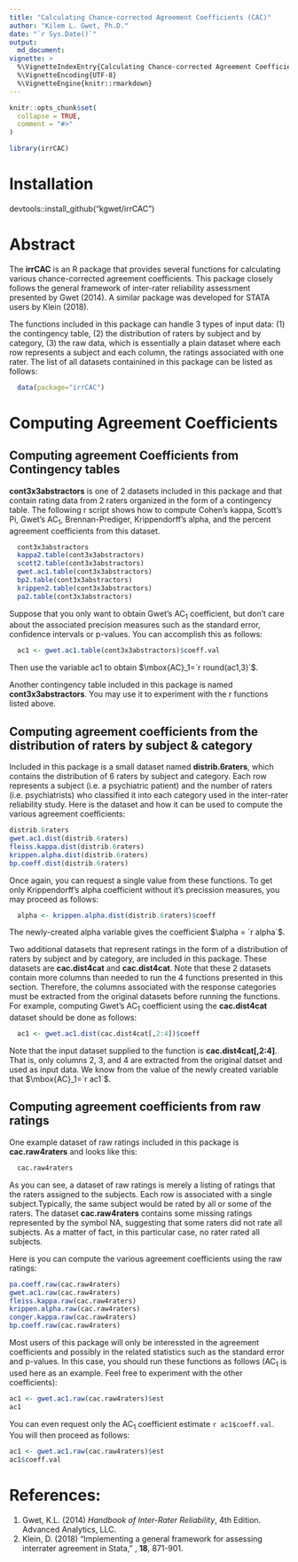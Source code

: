 ```yaml
---
title: "Calculating Chance-corrected Agreement Coefficients (CAC)"
author: "Kilem L. Gwet, Ph.D."
date: "`r Sys.Date()`"
output: 
  md_document:
vignette: >
  %\VignetteIndexEntry{Calculating Chance-corrected Agreement Coefficients (CAC)}
  %\VignetteEncoding{UTF-8}
  %\VignetteEngine{knitr::rmarkdown}
---
```


```r
knitr::opts_chunk$set(
  collapse = TRUE,
  comment = "#>"
)
```

```r
library(irrCAC)
```
# Installation

devtools::install_github("kgwet/irrCAC")

# Abstract

The **irrCAC** is an R package that provides several functions for calculating various chance-corrected agreement coefficients. This package closely follows the general framework of inter-rater reliability assessment presented by Gwet (2014). A similar package was developed for STATA users by Klein (2018).


The functions included in this package can handle 3 types of input data: (1) the contingency table, (2) the distribution
of raters by subject and by category, (3) the raw data, which is essentially a plain dataset where each row represents 
a subject and each column, the ratings associated with one rater. The list of all datasets containined in this package can
be listed as follows:

```r
  data(package="irrCAC")
```

# Computing Agreement Coefficients

##  Computing agreement Coefficients from Contingency tables

**cont3x3abstractors** is one of 2 datasets included in this package and that contain rating data from 2 raters organized in the form of a contingency table. The following r script shows how to compute Cohen's kappa, Scott's Pi, Gwet's $\mbox{AC}_1$, Brennan-Prediger, Krippendorff's alpha, and the percent agreement coefficients from this dataset.
```r
  cont3x3abstractors
  kappa2.table(cont3x3abstractors)
  scott2.table(cont3x3abstractors)
  gwet.ac1.table(cont3x3abstractors)
  bp2.table(cont3x3abstractors)
  krippen2.table(cont3x3abstractors)
  pa2.table(cont3x3abstractors)
```
Suppose that you only want to obtain Gwet's $\mbox{AC}_1$ coefficient, but don't care about the associated precision measures such as the standard error, confidence intervals or p-values. You can accomplish this as follows:  
```r
  ac1 <- gwet.ac1.table(cont3x3abstractors)$coeff.val
```
Then use the variable ac1 to obtain $\mbox{AC}_1=`r round(ac1,3)`$.


Another contingency table included in this package is named **cont3x3abstractors**.  You may use it to experiment with the r functions listed above.


## Computing agreement coefficients from the distribution of raters by subject & category

Included in this package is a small dataset named **distrib.6raters**, which contains the distribution of 6 raters by subject and category. Each row represents a subject (i.e.  a psychiatric patient) and the number of raters (i.e. psychiatrists) who classified it into each category used in the inter-rater reliability study. Here is the dataset and how it can be used to compute the various agreement coefficients:
```r
distrib.6raters
gwet.ac1.dist(distrib.6raters)
fleiss.kappa.dist(distrib.6raters)
krippen.alpha.dist(distrib.6raters)
bp.coeff.dist(distrib.6raters)
```
Once again, you can request a single value from these functions. To get only Krippendorff's alpha coefficient without it's precission measures, you may proceed as follows:
```r
  alpha <- krippen.alpha.dist(distrib.6raters)$coeff
```
The newly-created alpha variable gives the coefficient $\alpha = `r alpha`$. 

Two additional datasets that represent ratings in the form of a distribution of raters by subject and by category, are included in this package. These datasets are **cac.dist4cat** and **cac.dist4cat**. Note that these 2 datasets contain more columns than needed to run the 4 functions presented in this section. Therefore, the columns associated with the response categories must be extracted from the original datasets before running the functions. For example, computing Gwet's $\mbox{AC}_1$ coefficient using the **cac.dist4cat** dataset should be done as follows:
```r
  ac1 <- gwet.ac1.dist(cac.dist4cat[,2:4])$coeff
``` 

Note that the input dataset supplied to the \emph{gwet.ac1.dist} function is **cac.dist4cat[,2:4]**. That is, only columns 2, 3, and 4 are extracted from the original datset and used as input data. We know from the value of the newly created variable \emph{ac1} that $\mbox{AC}_1=`r ac1`$.

## Computing agreement coefficients from raw ratings

One example dataset of raw ratings included in this package is **cac.raw4raters** and looks like this:
```r
  cac.raw4raters
```
As you can see, a dataset of raw ratings is merely a listing of ratings that the raters assigned to the subjects.  Each row is associated with a single subject.Typically, the same subject would be rated by all or some of the raters.  The dataset **cac.raw4raters** contains some missing ratings represented by the symbol NA, suggesting that some raters did not rate all subjects. As a matter of fact, in this particular case, no rater rated all subjects.  

Here is you can compute the various agreement coefficients using the raw ratings:
```r
pa.coeff.raw(cac.raw4raters)
gwet.ac1.raw(cac.raw4raters)
fleiss.kappa.raw(cac.raw4raters)
krippen.alpha.raw(cac.raw4raters)
conger.kappa.raw(cac.raw4raters)
bp.coeff.raw(cac.raw4raters)
```
Most users of this package will only be interessted in the agreement coefficients and possibly in the related statistics such as the standard error and p-values.  In this case, you should run these functions as follows ($\mbox{AC}_1$ is used here as an example. Feel free to experiment with the other coefficients):

```r
ac1 <- gwet.ac1.raw(cac.raw4raters)$est
ac1
```
You can even request only the $\mbox{AC}_1$ coefficient estimate `r ac1$coeff.val`.  You will then proceed as follows:
```r
ac1 <- gwet.ac1.raw(cac.raw4raters)$est
ac1$coeff.val
```




# References:
1. Gwet, K.L. (2014) *Handbook of Inter-Rater Reliability*, 4th Edition. Advanced Analytics, LLC.
1. Klein, D. (2018)  "Implementing a general framework for assessing interrater agreement in Stata," \emph{The Stata Journal}, $\mathbf{18}$, 871-901.
